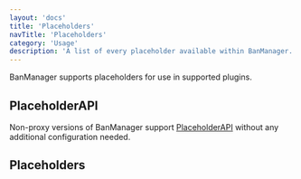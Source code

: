 ```yaml
---
layout: 'docs'
title: 'Placeholders'
navTitle: 'Placeholders'
category: 'Usage'
description: 'A list of every placeholder available within BanManager.'
---
```


BanManager supports placeholders for use in supported plugins.

## PlaceholderAPI
Non-proxy versions of BanManager support [PlaceholderAPI](https://www.spigotmc.org/resources/placeholderapi.6245/) without any additional configuration needed.

## Placeholders

<PlaceholdersTable />
